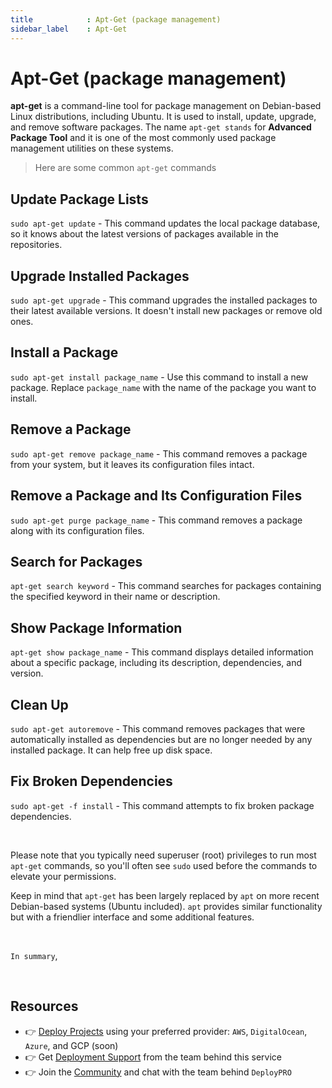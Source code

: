 ```yaml
---
title            : Apt-Get (package management)
sidebar_label    : Apt-Get
---
```


# Apt-Get (package management)

**apt-get** is a command-line tool for package management on Debian-based Linux distributions, including Ubuntu. 
It is used to install, update, upgrade, and remove software packages. The name `apt-get stands` for **Advanced Package Tool** and it is one of the most commonly used package management utilities on these systems.

> Here are some common `apt-get` commands

## **Update Package Lists** 

`sudo apt-get update` - This command updates the local package database, so it knows about the latest versions of packages available in the repositories.

## **Upgrade Installed Packages** 

`sudo apt-get upgrade` - This command upgrades the installed packages to their latest available versions. It doesn't install new packages or remove old ones.

## **Install a Package** 

`sudo apt-get install package_name` - Use this command to install a new package. Replace `package_name` with the name of the package you want to install.

## **Remove a Package** 

`sudo apt-get remove package_name` - This command removes a package from your system, but it leaves its configuration files intact.

## **Remove a Package and Its Configuration Files** 

`sudo apt-get purge package_name` - This command removes a package along with its configuration files.

## **Search for Packages** 

`apt-get search keyword` - This command searches for packages containing the specified keyword in their name or description.

## **Show Package Information** 

`apt-get show package_name` - This command displays detailed information about a specific package, including its description, dependencies, and version.

## **Clean Up** 

`sudo apt-get autoremove` - This command removes packages that were automatically installed as dependencies but are no longer needed by any installed package. It can help free up disk space.

## **Fix Broken Dependencies** 

`sudo apt-get -f install` - This command attempts to fix broken package dependencies.

<br/>

Please note that you typically need superuser (root) privileges to run most `apt-get` commands, so you'll often see `sudo` used before the commands to elevate your permissions.

Keep in mind that `apt-get` has been largely replaced by `apt` on more recent Debian-based systems (Ubuntu included). `apt` provides similar functionality but with a friendlier 
interface and some additional features.

<br />

`In summary`, 

<br />

## Resources

- 👉 [Deploy Projects](https://deploypro.dev/) using your preferred provider: `AWS`, `DigitalOcean`, `Azure`, and GCP (soon)
- 👉 Get [Deployment Support](https://deploypro.dev/support/) from the team behind this service
- 👉 Join the [Community](https://discord.gg/qQhjQZhnur) and chat with the team behind `DeployPRO`